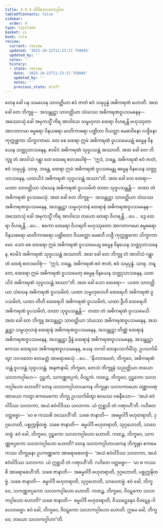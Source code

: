 ```yaml
---
title: 4.9.4 တိဝိဓသလာကဂ္ဂါဟ
tableOfContents: false
sidebar:
  order: 4
type: tipitaka
basket: vi
book: cula
review:
  current: review
  updated: '2025-10-22T11:23:17.758045'
  updated_by: ''
  notes: ''
  history:
  - state: review
    date: '2025-10-22T11:23:17.758045'
    updated_by: ''
    notes: ''
    previous_state: draft
---
```



<ReviewStatus review={frontmatter.review} showDetails={true} />

<HypothesisAnnotation frontmatter={frontmatter} />

<DynamicBreadcrumb />

<Division number="235" book="cula" e="ch" v="4" p="227">

<Paragraph number="960" book="cula">
တေန ခေါ ပန သမယေန သာဝတ္ထိယာ ဧဝံ ဇာတံ ဧဝံ သမုပ္ပန္နံ အဓိကရဏံ ဟောတိ. အထ ခေါ တေ ဘိက္ခူ—  အသန္တုဋ္ဌာ သာဝတ္ထိယာ သံဃဿ အဓိကရဏဝူပသမနေန—  အဿောသုံ ခေါ အမုကသ္မိံ ကိရ အာဝါသေ သမ္ဗဟုလာ ထေရာ ဝိဟရန္တိ ဗဟုဿုတာ အာဂတာဂမာ ဓမ္မဓရာ ဝိနယဓရာ မာတိကာဓရာ ပဏ္ဍိတာ ဝိယတ္တာ မေဓာဝိနော လဇ္ဇိနော ကုက္ကုစ္စကာ သိက္ခာကာမာ. တေ စေ ထေရာ ဣမံ အဓိကရဏံ ဝူပသမေယျုံ ဓမ္မေန ဝိနယေန သတ္ထုသာသနေန, ဧဝမိဒံ အဓိကရဏံ သုဝူပသန္တံ အဿာတိ. အထ ခေါ တေ ဘိက္ခူ တံ အာဝါသံ ဂန္တွာ တေ ထေရေ ဧတဒဝေါစုံ—  “ဣဒံ, ဘန္တေ, အဓိကရဏံ ဧဝံ ဇာတံ, ဧဝံ သမုပ္ပန္နံ. သာဓု, ဘန္တေ, ထေရာ ဣမံ အဓိကရဏံ ဝူပသမေန္တု ဓမ္မေန ဝိနယေန သတ္ထုသာသနေန, ယထယိဒံ အဓိကရဏံ သုဝူပသန္တံ အဿာ”တိ. အထ ခေါ တေ ထေရာ—  ယထာ သာဝတ္ထိယာ သံဃေန အဓိကရဏံ ဝူပသမိတံ တထာ သုဝူပသန္တန္တိ—  တထာ တံ အဓိကရဏံ ဝူပသမေသုံ.
</Paragraph>

<Paragraph number="961" book="cula">
အထ ခေါ တေ ဘိက္ခူ—  အသန္တုဋ္ဌာ သာဝတ္ထိယာ သံဃဿ အဓိကရဏဝူပသမနေန, အသန္တုဋ္ဌာ သမ္ဗဟုလာနံ ထေရာနံ အဓိကရဏဝူပသမနေန—  အဿောသုံ ခေါ အမုကသ္မိံ ကိရ အာဝါသေ တယော ထေရာ ဝိဟရန္တိ …ပေ…  ဒွေ ထေရာ ဝိဟရန္တိ …ပေ…  ဧကော ထေရော ဝိဟရတိ ဗဟုဿုတော အာဂတာဂမော ဓမ္မဓရော ဝိနယဓရော မာတိကာဓရော ပဏ္ဍိတော ဝိယတ္တော မေဓာဝီ လဇ္ဇီ ကုက္ကုစ္စကော သိက္ခာကာမော. သော စေ ထေရော ဣမံ အဓိကရဏံ ဝူပသမေယျ ဓမ္မေန ဝိနယေန သတ္ထုသာသနေန, ဧဝမိဒံ အဓိကရဏံ သုဝူပသန္တံ အဿာတိ. အထ ခေါ တေ ဘိက္ခူ တံ အာဝါသံ ဂန္တွာ တံ ထေရံ ဧတဒဝေါစုံ—  “ဣဒံ, ဘန္တေ, အဓိကရဏံ ဧဝံ ဇာတံ, ဧဝံ သမုပ္ပန္နံ. သာဓု, ဘန္တေ, ထေရော ဣမံ အဓိကရဏံ ဝူပသမေတု ဓမ္မေန ဝိနယေန သတ္ထုသာသနေန, ယထယိဒံ အဓိကရဏံ သုဝူပသန္တံ အဿာ”တိ. အထ ခေါ သော ထေရော—  ယထာ သာဝတ္ထိယာ သံဃေန အဓိကရဏံ ဝူပသမိတံ, ယထာ သမ္ဗဟုလေဟိ ထေရေဟိ အဓိကရဏံ ဝူပသမိတံ, ယထာ တီဟိ ထေရေဟိ အဓိကရဏံ ဝူပသမိတံ, ယထာ ဒွီဟိ ထေရေဟိ အဓိကရဏံ ဝူပသမိတံ, တထာ သုဝူပသန္တန္တိ—  တထာ တံ အဓိကရဏံ ဝူပသမေသိ.
</Paragraph>

<Paragraph number="962" book="cula">
အထ ခေါ တေ ဘိက္ခူ အသန္တုဋ္ဌာ သာဝတ္ထိယာ သံဃဿ အဓိကရဏဝူပသမနေန, အသန္တုဋ္ဌာ သမ္ဗဟုလာနံ ထေရာနံ အဓိကရဏဝူပသမနေန, အသန္တုဋ္ဌာ တိဏ္ဏံ ထေရာနံ အဓိကရဏဝူပသမနေန, အသန္တုဋ္ဌာ ဒွိန္နံ ထေရာနံ အဓိကရဏဝူပသမနေန, အသန္တုဋ္ဌာ ဧကဿ ထေရဿ အဓိကရဏဝူပသမနေန, ယေန ဘဂဝါ တေနုပသင်္ကမိံသု, ဥပသင်္ကမိတွာ ဘဂဝတော ဧတမတ္ထံ အာရောစေသုံ …ပေ…
</Paragraph>

<Paragraph number="963" book="cula">
“နိဟတမေတံ, ဘိက္ခဝေ, အဓိကရဏံ သန္တံ ဝူပသန္တံ သုဝူပသန္တံ. အနုဇာနာမိ, ဘိက္ခဝေ, တေသံ ဘိက္ခူနံ သညတ္တိယာ တယော သလာကဂ္ဂါဟေ—  ဂူဠှကံ, သကဏ္ဏဇပ္ပကံ, ဝိဝဋကံ.
</Paragraph>

<Paragraph number="964" book="cula">
ကထဉ္စ, ဘိက္ခဝေ, ဂူဠှကော သလာကဂ္ဂါဟော ဟောတိ? တေန သလာကဂ္ဂါဟာပကေန ဘိက္ခုနာ သလာကာယော ဝဏ္ဏာဝဏ္ဏာယော ကတွာ ဧကမေကော ဘိက္ခု ဥပသင်္ကမိတွာ ဧဝမဿ ဝစနီယော—  ‘အယံ ဧဝံဝါဒိဿ သလာကာ, အယံ ဧဝံဝါဒိဿ သလာကာ. ယံ ဣစ္ဆသိ တံ ဂဏှာဟီ’တိ. ဂဟိတေ ဝတ္တဗ္ဗော—  ‘မာ စ ကဿစိ ဒဿေဟီ’တိ. သစေ ဇာနာတိ—  အဓမ္မဝါဒီ ဗဟုတရာတိ, ဒုဂ္ဂဟောတိ, ပစ္စုက္ကဍ္ဎိတဗ္ဗံ. သစေ ဇာနာတိ—  ဓမ္မဝါဒီ ဗဟုတရာတိ, သုဂ္ဂဟောတိ, သာဝေတဗ္ဗံ. ဧဝံ ခေါ, ဘိက္ခဝေ, ဂူဠှကော သလာကဂ္ဂါဟော ဟောတိ.
</Paragraph>

<Paragraph number="965" book="cula">
ကထဉ္စ, ဘိက္ခဝေ, သကဏ္ဏဇပ္ပကော သလာကဂ္ဂါဟော ဟောတိ? တေန သလာကဂ္ဂါဟာပကေန ဘိက္ခုနာ ဧကမေကဿ ဘိက္ခုနော ဥပကဏ္ဏကေ အာရောစေတဗ္ဗံ—  ‘အယံ ဧဝံဝါဒိဿ သလာကာ, အယံ ဧဝံဝါဒိဿ သလာကာ. ယံ ဣစ္ဆသိ တံ ဂဏှာဟီ’တိ. ဂဟိတေ ဝတ္တဗ္ဗော—  ‘မာ စ ကဿစိ အာရောစေဟီ’တိ. သစေ ဇာနာတိ—  အဓမ္မဝါဒီ ဗဟုတရာတိ, ဒုဂ္ဂဟောတိ, ပစ္စုက္ကဍ္ဎိတဗ္ဗံ. သစေ ဇာနာတိ—  ဓမ္မဝါဒီ ဗဟုတရာတိ, သုဂ္ဂဟောတိ, သာဝေတဗ္ဗံ. ဧဝံ ခေါ, ဘိက္ခဝေ, သကဏ္ဏဇပ္ပကော သလာကဂ္ဂါဟော ဟောတိ.
</Paragraph>

<Paragraph number="966" book="cula">
ကထဉ္စ, ဘိက္ခဝေ, ဝိဝဋကော သလာကဂ္ဂါဟော ဟောတိ? သစေ ဇာနာတိ—  ဓမ္မဝါဒီ ဗဟုတရာတိ, ဝိဿဋ္ဌေနေဝ ဝိဝဋေန ဂါဟေတဗ္ဗော. ဧဝံ ခေါ, ဘိက္ခဝေ, ဝိဝဋကော သလာကဂ္ဂါဟော ဟောတိ. ဣမေ ခေါ, ဘိက္ခဝေ, တယော သလာကဂ္ဂါဟာ”တိ.
</Paragraph>
</Division>